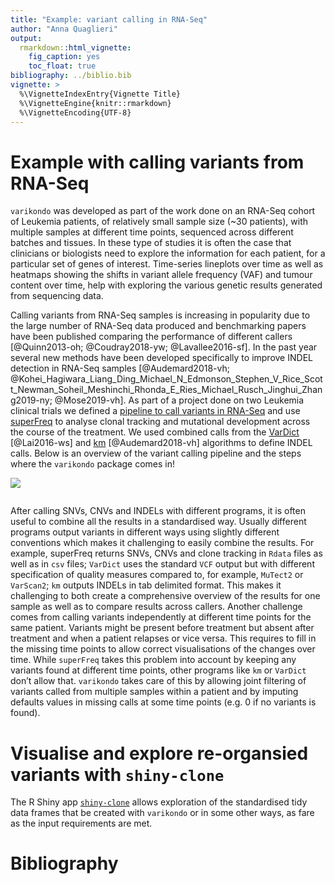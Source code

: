 ```yaml
---
title: "Example: variant calling in RNA-Seq"
author: "Anna Quaglieri"
output:
  rmarkdown::html_vignette:
    fig_caption: yes
    toc_float: true
bibliography: ../biblio.bib
vignette: >
  %\VignetteIndexEntry{Vignette Title}
  %\VignetteEngine{knitr::rmarkdown}
  %\VignetteEncoding{UTF-8}
---
```



# Example with calling variants from RNA-Seq

`varikondo` was developed as part of the work done on an RNA-Seq cohort of Leukemia patients, of relatively small sample size (~30 patients), with multiple samples at different time points, sequenced across different batches and tissues. In these type of studies it is often the case that clinicians or biologists need to explore the information for each patient, for a particular set of genes of interest. Time-series lineplots over time as well as heatmaps showing the shifts in variant allele frequency (VAF) and tumour content over time, help with exploring the various genetic results generated from sequencing data. 

Calling variants from RNA-Seq samples is increasing in popularity due to the large number of RNA-Seq data produced and benchmarking papers have been published comparing the performance of different callers [@Quinn2013-oh; @Coudray2018-yw; @Lavallee2016-sf]. In the past year several new methods have been developed specifically to improve INDEL detection in RNA-Seq samples [@Audemard2018-vh; @Kohei_Hagiwara_Liang_Ding_Michael_N_Edmonson_Stephen_V_Rice_Scott_Newman_Soheil_Meshinchi_Rhonda_E_Ries_Michael_Rusch_Jinghui_Zhang2019-ny; @Mose2019-vh]. As part of a project done on two Leukemia clinical trials we defined a [pipeline to call variants in RNA-Seq](https://rna-mutation-calls.netlify.com/) and use [superFreq](https://github.com/ChristofferFlensburg/superFreq) to analyse clonal tracking and mutational development across the course of the treatment. We used combined calls from the [VarDict](https://github.com/AstraZeneca-NGS/VarDict) [@Lai2016-ws] and [km](https://github.com/iric-soft/km/tree/master/km/tools#output-description-1) [@Audemard2018-vh] algorithms to define INDEL calls. Below is an overview of the variant calling pipeline and the steps where the `varikondo` package comes in!

<img src="../man/figures/general-verview.png" align="center"/>

```r
```


After calling SNVs, CNVs and INDELs with different programs, it is often useful to combine all the results in a standardised way. Usually different programs output variants in different ways using slightly different conventions which makes it challenging to easily combine the results. For example, superFreq returns SNVs, CNVs and clone tracking in `Rdata` files as well as in `csv` files; `VarDict` uses the standard `VCF` output but with different specification of quality measures compared to, for example, `MuTect2` or `VarScan2`; `km` outputs INDELs in tab delimited format. This makes it challenging to both create a comprehensive overview of the results for one sample as well as to compare results across callers. Another challenge comes from calling variants independently at different time points for the same patient. Variants might be present before treatment but absent after treatment and when a patient relapses or vice versa. This requires to fill in the missing time points to allow correct visualisations of the changes over time. While `superFreq` takes this problem into account by keeping any variants found at different time points, other programs like `km` or `VarDict` don’t allow that. `varikondo` takes care of this by allowing joint filtering of variants called from multiple samples within a patient and by imputing defaults values in missing calls at some time points (e.g. 0 if no variants is found). 

# Visualise and explore re-organsied variants with `shiny-clone`

The R Shiny app [`shiny-clone`](https://shiny.wehi.edu.au/quaglieri.a/shiny-clone/) allows exploration of the standardised tidy data frames that be created with `varikondo` or in some other ways, as fare as the input requirements are met. 


# Bibliography
